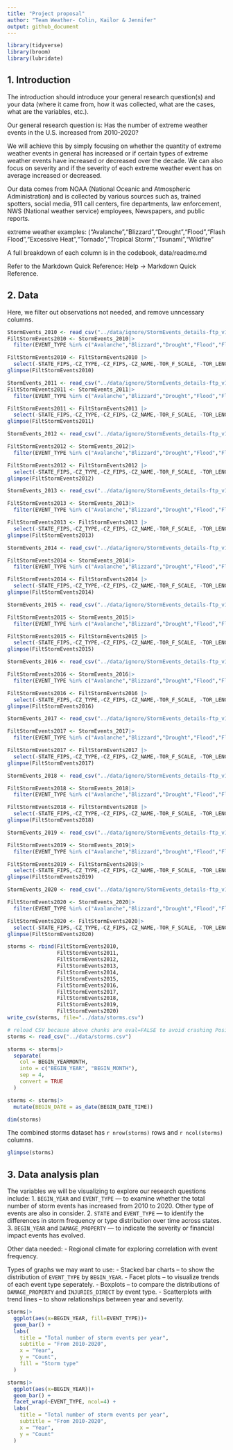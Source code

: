 ```yaml
---
title: "Project proposal"
author: "Team Weather- Colin, Kailor & Jennifer"
output: github_document
---
```


```r
library(tidyverse)
library(broom)
library(lubridate)
```

## 1. Introduction

The introduction should introduce your general research question(s) and your data (where it came from, how it was collected, what are the cases, what are the variables, etc.).

Our general research question is: Has the number of extreme weather events in the U.S. increased from 2010-2020?

We will achieve this by simply focusing on whether the quantity of extreme weather events in general has increased or if certain types of extreme weather events have increased or decreased over the decade. We can also focus on severity and if the severity of each extreme weather event has on average increased or decreased. 

Our data comes from NOAA (National Oceanic and Atmospheric Administration) and is collected by various sources such as, trained spotters, social media, 911 call centers, fire departments, law enforcement, NWS (National weather service) employees, Newspapers, and public reports. 

extreme weather examples: ("Avalanche","Blizzard","Drought","Flood","Flash Flood","Excessive Heat","Tornado","Tropical Storm","Tsunami","Wildfire"

A full breakdown of each column is in the codebook, data/readme.md

Refer to the Markdown Quick Reference: Help -> Markdown Quick Reference. 


## 2. Data
Here, we filter out observations not needed, and remove unncessary columns.
```r
StormEvents_2010 <- read_csv("../data/ignore/StormEvents_details-ftp_v1.0_d2010_c20250520.csv")
FiltStormEvents2010 <- StormEvents_2010|>
  filter(EVENT_TYPE %in% c("Avalanche","Blizzard","Drought","Flood","Flash Flood","Excessive Heat","Tornado","Tropical Storm","Tsunami","Wildfire"))

FiltStormEvents2010 <- FiltStormEvents2010 |>
  select(-STATE_FIPS,-CZ_TYPE,-CZ_FIPS,-CZ_NAME,-TOR_F_SCALE, -TOR_LENGTH,-TOR_WIDTH,-TOR_OTHER_WFO,-TOR_OTHER_CZ_STATE,-TOR_OTHER_CZ_FIPS,-TOR_OTHER_CZ_NAME,-BEGIN_RANGE,-BEGIN_AZIMUTH,-BEGIN_LOCATION,-END_RANGE,-END_AZIMUTH,-END_LOCATION,-EPISODE_NARRATIVE,-EVENT_NARRATIVE,-DATA_SOURCE,-WFO,-YEAR)
glimpse(FiltStormEvents2010)
```

```r
StormEvents_2011 <- read_csv("../data/ignore/StormEvents_details-ftp_v1.0_d2011_c20250520.csv")
FiltStormEvents2011 <- StormEvents_2011|>
  filter(EVENT_TYPE %in% c("Avalanche","Blizzard","Drought","Flood","Flash Flood","Excessive Heat","Tornado","Tropical Storm","Tsunami","Wildfire"))

FiltStormEvents2011 <- FiltStormEvents2011 |>
  select(-STATE_FIPS,-CZ_TYPE,-CZ_FIPS,-CZ_NAME,-TOR_F_SCALE, -TOR_LENGTH,-TOR_WIDTH,-TOR_OTHER_WFO,-TOR_OTHER_CZ_STATE,-TOR_OTHER_CZ_FIPS,-TOR_OTHER_CZ_NAME,-BEGIN_RANGE,-BEGIN_AZIMUTH,-BEGIN_LOCATION,-END_RANGE,-END_AZIMUTH,-END_LOCATION,-EPISODE_NARRATIVE,-EVENT_NARRATIVE,-DATA_SOURCE,-WFO,-YEAR)
glimpse(FiltStormEvents2011)
```

```r
StormEvents_2012 <- read_csv("../data/ignore/StormEvents_details-ftp_v1.0_d2012_c20250520.csv")

FiltStormEvents2012 <- StormEvents_2012|>
  filter(EVENT_TYPE %in% c("Avalanche","Blizzard","Drought","Flood","Flash Flood","Excessive Heat","Tornado","Tropical Storm","Tsunami","Wildfire"))

FiltStormEvents2012 <- FiltStormEvents2012 |>
  select(-STATE_FIPS,-CZ_TYPE,-CZ_FIPS,-CZ_NAME,-TOR_F_SCALE, -TOR_LENGTH,-TOR_WIDTH,-TOR_OTHER_WFO,-TOR_OTHER_CZ_STATE,-TOR_OTHER_CZ_FIPS,-TOR_OTHER_CZ_NAME,-BEGIN_RANGE,-BEGIN_AZIMUTH,-BEGIN_LOCATION,-END_RANGE,-END_AZIMUTH,-END_LOCATION,-EPISODE_NARRATIVE,-EVENT_NARRATIVE,-DATA_SOURCE,-WFO,-YEAR)
glimpse(FiltStormEvents2012)
```

```r
StormEvents_2013 <- read_csv("../data/ignore/StormEvents_details-ftp_v1.0_d2013_c20250520.csv")

FiltStormEvents2013 <- StormEvents_2013|>
  filter(EVENT_TYPE %in% c("Avalanche","Blizzard","Drought","Flood","Flash Flood","Excessive Heat","Tornado","Tropical Storm","Tsunami","Wildfire"))

FiltStormEvents2013 <- FiltStormEvents2013 |>
  select(-STATE_FIPS,-CZ_TYPE,-CZ_FIPS,-CZ_NAME,-TOR_F_SCALE, -TOR_LENGTH,-TOR_WIDTH,-TOR_OTHER_WFO,-TOR_OTHER_CZ_STATE,-TOR_OTHER_CZ_FIPS,-TOR_OTHER_CZ_NAME,-BEGIN_RANGE,-BEGIN_AZIMUTH,-BEGIN_LOCATION,-END_RANGE,-END_AZIMUTH,-END_LOCATION,-EPISODE_NARRATIVE,-EVENT_NARRATIVE,-DATA_SOURCE,-WFO,-YEAR)
glimpse(FiltStormEvents2013)
```

```r
StormEvents_2014 <- read_csv("../data/ignore/StormEvents_details-ftp_v1.0_d2014_c20250520.csv")

FiltStormEvents2014 <- StormEvents_2014|>
  filter(EVENT_TYPE %in% c("Avalanche","Blizzard","Drought","Flood","Flash Flood","Excessive Heat","Tornado","Tropical Storm","Tsunami","Wildfire"))

FiltStormEvents2014 <- FiltStormEvents2014 |>
  select(-STATE_FIPS,-CZ_TYPE,-CZ_FIPS,-CZ_NAME,-TOR_F_SCALE, -TOR_LENGTH,-TOR_WIDTH,-TOR_OTHER_WFO,-TOR_OTHER_CZ_STATE,-TOR_OTHER_CZ_FIPS,-TOR_OTHER_CZ_NAME,-BEGIN_RANGE,-BEGIN_AZIMUTH,-BEGIN_LOCATION,-END_RANGE,-END_AZIMUTH,-END_LOCATION,-EPISODE_NARRATIVE,-EVENT_NARRATIVE,-DATA_SOURCE,-WFO,-YEAR)
glimpse(FiltStormEvents2014)
```

```r
StormEvents_2015 <- read_csv("../data/ignore/StormEvents_details-ftp_v1.0_d2015_c20250818.csv")

FiltStormEvents2015 <- StormEvents_2015|>
  filter(EVENT_TYPE %in% c("Avalanche","Blizzard","Drought","Flood","Flash Flood","Excessive Heat","Tornado","Tropical Storm","Tsunami","Wildfire"))

FiltStormEvents2015 <- FiltStormEvents2015 |>
  select(-STATE_FIPS,-CZ_TYPE,-CZ_FIPS,-CZ_NAME,-TOR_F_SCALE, -TOR_LENGTH,-TOR_WIDTH,-TOR_OTHER_WFO,-TOR_OTHER_CZ_STATE,-TOR_OTHER_CZ_FIPS,-TOR_OTHER_CZ_NAME,-BEGIN_RANGE,-BEGIN_AZIMUTH,-BEGIN_LOCATION,-END_RANGE,-END_AZIMUTH,-END_LOCATION,-EPISODE_NARRATIVE,-EVENT_NARRATIVE,-DATA_SOURCE,-WFO,-YEAR)
glimpse(FiltStormEvents2015)
```

```r
StormEvents_2016 <- read_csv("../data/ignore/StormEvents_details-ftp_v1.0_d2016_c20250818.csv")

FiltStormEvents2016 <- StormEvents_2016|>
  filter(EVENT_TYPE %in% c("Avalanche","Blizzard","Drought","Flood","Flash Flood","Excessive Heat","Tornado","Tropical Storm","Tsunami","Wildfire"))

FiltStormEvents2016 <- FiltStormEvents2016 |>
  select(-STATE_FIPS,-CZ_TYPE,-CZ_FIPS,-CZ_NAME,-TOR_F_SCALE, -TOR_LENGTH,-TOR_WIDTH,-TOR_OTHER_WFO,-TOR_OTHER_CZ_STATE,-TOR_OTHER_CZ_FIPS,-TOR_OTHER_CZ_NAME,-BEGIN_RANGE,-BEGIN_AZIMUTH,-BEGIN_LOCATION,-END_RANGE,-END_AZIMUTH,-END_LOCATION,-EPISODE_NARRATIVE,-EVENT_NARRATIVE,-DATA_SOURCE,-WFO,-YEAR)
glimpse(FiltStormEvents2016)
```

```r
StormEvents_2017 <- read_csv("../data/ignore/StormEvents_details-ftp_v1.0_d2017_c20250520.csv")

FiltStormEvents2017 <- StormEvents_2017|>
  filter(EVENT_TYPE %in% c("Avalanche","Blizzard","Drought","Flood","Flash Flood","Excessive Heat","Tornado","Tropical Storm","Tsunami","Wildfire"))

FiltStormEvents2017 <- FiltStormEvents2017 |>
  select(-STATE_FIPS,-CZ_TYPE,-CZ_FIPS,-CZ_NAME,-TOR_F_SCALE, -TOR_LENGTH,-TOR_WIDTH,-TOR_OTHER_WFO,-TOR_OTHER_CZ_STATE,-TOR_OTHER_CZ_FIPS,-TOR_OTHER_CZ_NAME,-BEGIN_RANGE,-BEGIN_AZIMUTH,-BEGIN_LOCATION,-END_RANGE,-END_AZIMUTH,-END_LOCATION,-EPISODE_NARRATIVE,-EVENT_NARRATIVE,-DATA_SOURCE,-WFO,-YEAR)
glimpse(FiltStormEvents2017)
```

```r
StormEvents_2018 <- read_csv("../data/ignore/StormEvents_details-ftp_v1.0_d2018_c20250520.csv")

FiltStormEvents2018 <- StormEvents_2018|>
  filter(EVENT_TYPE %in% c("Avalanche","Blizzard","Drought","Flood","Flash Flood","Excessive Heat","Tornado","Tropical Storm","Tsunami","Wildfire"))

FiltStormEvents2018 <- FiltStormEvents2018 |>
  select(-STATE_FIPS,-CZ_TYPE,-CZ_FIPS,-CZ_NAME,-TOR_F_SCALE, -TOR_LENGTH,-TOR_WIDTH,-TOR_OTHER_WFO,-TOR_OTHER_CZ_STATE,-TOR_OTHER_CZ_FIPS,-TOR_OTHER_CZ_NAME,-BEGIN_RANGE,-BEGIN_AZIMUTH,-BEGIN_LOCATION,-END_RANGE,-END_AZIMUTH,-END_LOCATION,-EPISODE_NARRATIVE,-EVENT_NARRATIVE,-DATA_SOURCE,-WFO,-YEAR)
glimpse(FiltStormEvents2018)
```

```r
StormEvents_2019 <- read_csv("../data/ignore/StormEvents_details-ftp_v1.0_d2019_c20250520.csv")

FiltStormEvents2019 <- StormEvents_2019|>
  filter(EVENT_TYPE %in% c("Avalanche","Blizzard","Drought","Flood","Flash Flood","Excessive Heat","Tornado","Tropical Storm","Tsunami","Wildfire"))

FiltStormEvents2019 <- FiltStormEvents2019|>
  select(-STATE_FIPS,-CZ_TYPE,-CZ_FIPS,-CZ_NAME,-TOR_F_SCALE, -TOR_LENGTH,-TOR_WIDTH,-TOR_OTHER_WFO,-TOR_OTHER_CZ_STATE,-TOR_OTHER_CZ_FIPS,-TOR_OTHER_CZ_NAME,-BEGIN_RANGE,-BEGIN_AZIMUTH,-BEGIN_LOCATION,-END_RANGE,-END_AZIMUTH,-END_LOCATION,-EPISODE_NARRATIVE,-EVENT_NARRATIVE,-DATA_SOURCE,-WFO,-YEAR)
glimpse(FiltStormEvents2019)
```

```r
StormEvents_2020 <- read_csv("../data/ignore/StormEvents_details-ftp_v1.0_d2020_c20250702.csv")

FiltStormEvents2020 <- StormEvents_2020|>
  filter(EVENT_TYPE %in% c("Avalanche","Blizzard","Drought","Flood","Flash Flood","Excessive Heat","Tornado","Tropical Storm","Tsunami","Wildfire"))

FiltStormEvents2020 <- FiltStormEvents2020|>
  select(-STATE_FIPS,-CZ_TYPE,-CZ_FIPS,-CZ_NAME,-TOR_F_SCALE, -TOR_LENGTH,-TOR_WIDTH,-TOR_OTHER_WFO,-TOR_OTHER_CZ_STATE,-TOR_OTHER_CZ_FIPS,-TOR_OTHER_CZ_NAME,-BEGIN_RANGE,-BEGIN_AZIMUTH,-BEGIN_LOCATION,-END_RANGE,-END_AZIMUTH,-END_LOCATION,-EPISODE_NARRATIVE,-EVENT_NARRATIVE,-DATA_SOURCE,-WFO,-YEAR)
glimpse(FiltStormEvents2020)
```

```r
storms <- rbind(FiltStormEvents2010,
                FiltStormEvents2011,
                FiltStormEvents2012,
                FiltStormEvents2013,
                FiltStormEvents2014,
                FiltStormEvents2015,
                FiltStormEvents2016,
                FiltStormEvents2017,
                FiltStormEvents2018,
                FiltStormEvents2019,
                FiltStormEvents2020)
write_csv(storms, file="../data/storms.csv")
```
```r
# reload CSV because above chunks are eval=FALSE to avoid crashing Posit.
storms <- read_csv("../data/storms.csv")
```

```r
storms <- storms|>
  separate(
    col = BEGIN_YEARMONTH,
    into = c("BEGIN_YEAR", "BEGIN_MONTH"),
    sep = 4,
    convert = TRUE
  )
```

```r
storms <- storms|>
  mutate(BEGIN_DATE = as_date(BEGIN_DATE_TIME))
```

```r
dim(storms)
```
The combined storms dataset has `r nrow(storms)` rows and `r ncol(storms)` columns.


```r
glimpse(storms)
```



## 3. Data analysis plan

The variables we will be visualizing to explore our research questions include:
1. `BEGIN_YEAR` and `EVENT_TYPE` — to examine whether the total number of storm events has increased from 2010 to 2020. Other type of events are also in consider.
2. `STATE` and `EVENT_TYPE` — to identify the differences in storm frequency or type distribution over time across states.
3. `BEGIN_YEAR` and `DAMAGE_PROPERTY` — to indicate the severity or financial impact events has evolved.

Other data needed:
- Regional climate for exploring correlation with event frequency.

Types of graphs we may want to use: 
- Stacked bar charts – to show the distribution of `EVENT_TYPE` by `BEGIN_YEAR`.
- Facet plots – to visualize trends of each event type seperately.
- Boxplots – to compare the distributions of `DAMAGE_PROPERTY` and `INJURIES_DIRECT` by event type.
- Scatterplots with trend lines – to show relationships between year and severity.


```r
storms|>
  ggplot(aes(x=BEGIN_YEAR, fill=EVENT_TYPE))+
  geom_bar() +
  labs(
    title = "Total number of storm events per year",
    subtitle = "From 2010-2020",
    x = "Year",
    y = "Count",
    fill = "Storm type"
  )
```

```r
storms|>
  ggplot(aes(x=BEGIN_YEAR))+
  geom_bar() +
  facet_wrap(~EVENT_TYPE, ncol=4) +
  labs(
    title = "Total number of storm events per year",
    subtitle = "From 2010-2020",
    x = "Year",
    y = "Count"
  )
```

